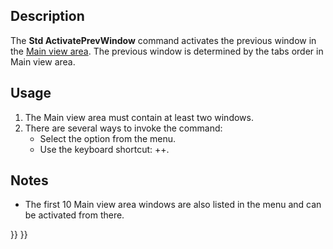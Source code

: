 <languages/>

{{Docnav
|[[Std_ActivateNextWindow|ActivateNextWindow]]
|[[Std_TileWindows|TileWindows]]
|[[Std_Windows_Menu|Std Windows Menu]]
|IconL=Std_ActivateNextWindow.svg
|IconR=Std_TileWindows.svg
|IconC=Freecad.svg
}}

{{GuiCommand
|Name=Std ActivatePrevWindow
|MenuLocation=Windows → Previous
|Workbenches=All
|Shortcut={{KEY|Ctrl}}+{{KEY|Shift}}+{{KEY|Tab}}
|SeeAlso=[[Std_ActivateNextWindow|Std ActivateNextWindow]], [[Std_Windows|Std Windows]]
}}

==Description==

The '''Std ActivatePrevWindow''' command activates the previous window in the [[Main_view_area|Main view area]]. The previous window is determined by the tabs order in Main view area.

==Usage==

# The Main view area must contain at least two windows.
# There are several ways to invoke the command:
#* Select the {{MenuCommand|Windows → [[Image:Std_ActivatePrevWindow.svg|16px]] Previous}} option from the menu.
#* Use the keyboard shortcut: {{KEY|Ctrl}}+{{KEY|Shift}}+{{KEY|Tab}}.

==Notes==

* The first 10 Main view area windows are also listed in the {{MenuCommand|Windows}} menu and can be activated from there.


{{Docnav
|[[Std_ActivateNextWindow|ActivateNextWindow]]
|[[Std_TileWindows|TileWindows]]
|[[Std_Windows_Menu|Std Windows Menu]]
|IconL=Std_ActivateNextWindow.svg
|IconR=Std_TileWindows.svg
|IconC=Freecad.svg
}}

{{Std_Base_navi{{#translation:}}}}
{{Userdocnavi{{#translation:}}}}